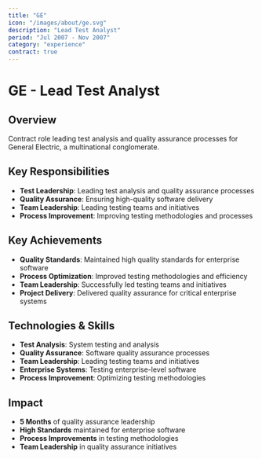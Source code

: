 ```yaml
---
title: "GE"
icon: "/images/about/ge.svg"
description: "Lead Test Analyst"
period: "Jul 2007 - Nov 2007"
category: "experience"
contract: true
---
```


# GE - Lead Test Analyst

## Overview

Contract role leading test analysis and quality assurance processes for General Electric, a multinational conglomerate.

## Key Responsibilities

- **Test Leadership**: Leading test analysis and quality assurance processes
- **Quality Assurance**: Ensuring high-quality software delivery
- **Team Leadership**: Leading testing teams and initiatives
- **Process Improvement**: Improving testing methodologies and processes

## Key Achievements

- **Quality Standards**: Maintained high quality standards for enterprise software
- **Process Optimization**: Improved testing methodologies and efficiency
- **Team Leadership**: Successfully led testing teams and initiatives
- **Project Delivery**: Delivered quality assurance for critical enterprise systems

## Technologies & Skills

- **Test Analysis**: System testing and analysis
- **Quality Assurance**: Software quality assurance processes
- **Team Leadership**: Leading testing teams and initiatives
- **Enterprise Systems**: Testing enterprise-level software
- **Process Improvement**: Optimizing testing methodologies

## Impact

- **5 Months** of quality assurance leadership
- **High Standards** maintained for enterprise software
- **Process Improvements** in testing methodologies
- **Team Leadership** in quality assurance initiatives 